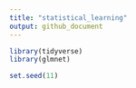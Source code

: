 ```yaml
---
title: "statistical_learning"
output: github_document
---
```


```r
library(tidyverse)
library(glmnet)

set.seed(11)
```

